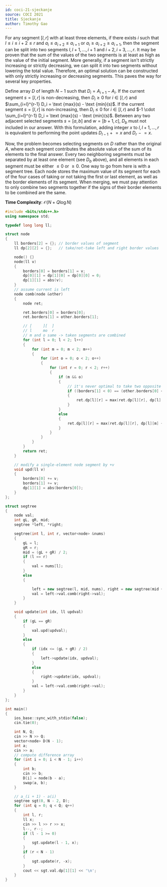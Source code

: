```yaml
---
id: coci-21-sjeckanje
source: COCI 2021
title: Sjeckanje
author: Timothy Gao
---
```


For any segment $[l, r]$ with at least three elements, if there exists $i$ such that $l\le i\le i+2\le r$ and $a_i \leq a_{i+2} \leq a_{i+1}$ or $a_i \geq a_{i+2} \geq a_{i+1}$, then the segment can be split into two segments $l, l+1, \dots, i+1$ and $i+2, i+3, \dots, r$. It may be proven that the sum of the values of the two segments is at least as high as the value of the initial segment. More generally, if a segment isn't strictly increasing or strictly decreasing, we can split it into two segments without lowering the total value. Therefore, an optimal solution can be constructed with only strictly increasing or decreasing segments. This paves the way for several key properties.

Define array $D$ of length $N-1$ such that $D_i = A_{i+1} - A_i$. If the current segment $s = [l, r]$ is non-decreasing, then $D_i \geq 0$ for $i \in [l, r)$ and $\sum_{i=l}^{r-1} D_i = \text {max}(s) - \text {min}(s)$. If the current segment $s = [l, r]$ is non-increasing, then $D_i \leq 0$ for $i \in [l, r)$ and $-1 \cdot \sum_{i=l}^{r-1} D_i = \text {max}(s) - \text {min}(s)$. Between any two adjacent selected segments $s = [a, b]$ and $w = [b+1, c]$, $D_b$ must not included in our answer. With this formulation, adding integer $x$ to $l, l+1, \dots, r$ is equivalent to performing the point updates $D_{l-1}\mathrel{+}=x$ and $D_{r}\mathrel{-}=x$.

Now, the problem becomes selecting segments on $D$ rather than the original $A$, where each segment contributes the absolute value of the sum of its elements to the final answer. Every two neighboring segments must be separated by at least one element (see $D_b$ above), and all elements in each segment must be either $\leq 0$ or $\geq 0$. One way to go from here is with a segment tree. Each node stores the maximum value of its segment for each of the four cases of taking or not taking the first or last element, as well as the border elements of its segment.  When merging, we must pay attention to only combine two segments together if the signs of their border elements to be combined are the same.

**Time Complexity**: $\mathcal O(N + Q\log N)$

<LanguageSection>

<CPPSection>

```cpp
#include <bits/stdc++.h>
using namespace std;

typedef long long ll;

struct node
{
	ll borders[2] = {}; // border values of segment
	ll dp[2][2] = {};   // take/not-take left and right border values

	node() {}
	node(ll v)
	{
		borders[0] = borders[1] = v;
		dp[0][1] = dp[1][0] = dp[0][0] = 0;
		dp[1][1] = abs(v);
	}
	// assume current is left
	node comb(node &other)
	{
		node ret;

		ret.borders[0] = borders[0];
		ret.borders[1] = other.borders[1];

		// [	 ][	 ]
		// l	 mo	 r
		// m and o same -> taken segments are combined
		for (int l = 0; l < 2; l++)
		{
			for (int m = 0; m < 2; m++)
			{
				for (int o = 0; o < 2; o++)
				{
					for (int r = 0; r < 2; r++)
					{
						if (m && o)
						{
							// it's never optimal to take two opposite sign values
							if ((borders[1] < 0) == (other.borders[0] < 0))
							{
								ret.dp[l][r] = max(ret.dp[l][r], dp[l][m] + other.dp[o][r]);
							}
						}
						else
						{
							ret.dp[l][r] = max(ret.dp[l][r], dp[l][m] + other.dp[o][r]);
						}
					}
				}
			}
		}
		return ret;
	}

	// modify a single-element node segment by +v
	void upd(ll v)
	{
		borders[0] += v;
		borders[1] += v;
		dp[1][1] = abs(borders[0]);
	}
};

struct segtree
{
	node val;
	int gL, gR, mid;
	segtree *left, *right;

	segtree(int l, int r, vector<node> &nums)
	{
		gL = l;
		gR = r;
		mid = (gL + gR) / 2;
		if (l == r)
		{
			val = nums[l];
		}
		else
		{

			left = new segtree(l, mid, nums), right = new segtree(mid + 1, r, nums);
			val = left->val.comb(right->val);
		}
	}

	void update(int idx, ll updval)
	{
		if (gL == gR)
		{
			val.upd(updval);
		}
		else
		{
			if (idx <= (gL + gR) / 2)
			{
				left->update(idx, updval);
			}
			else
			{
				right->update(idx, updval);
			}
			val = left->val.comb(right->val);
		}
	}
};

int main()
{
	ios_base::sync_with_stdio(false);
	cin.tie(0);

	int N, Q;
	cin >> N >> Q;
	vector<node> D(N - 1);
	int a;
	cin >> a;
	// compute difference array
	for (int i = 0; i < N - 1; i++)
	{
		int b;
		cin >> b;
		D[i] = node(b - a);
		swap(a, b);
	}

	// a_(i + 1) - a(i)
	segtree sgt(0, N - 2, D);
	for (int q = 0; q < Q; q++)
	{
		int l, r;
		ll x;
		cin >> l >> r >> x;
		l--, r--;
		if (l - 1 >= 0)
		{
			sgt.update(l - 1, x);
		}
		if (r < N - 1)
		{
			sgt.update(r, -x);
		}
		cout << sgt.val.dp[1][1] << '\n';
	}
}
```
</CPPSection>
</LanguageSection>
